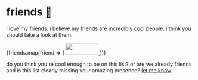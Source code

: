 
# friends 💚

i love my friends. i believe my friends are incredibly cool people. i think you should take a look at them.

<div className="badge-grid">
    {friends.map(friend => (
        <a href={friend.link} target="_blank" rel="noopener nofollow">
            <img src={`/static/img/88x31/${friend.image}`} width="88" height="31" />
        </a>
    ))}
</div>

do you think you're cool enough to be on this list? or are we already friends and is this list clearly missing your amazing presence? [let me know](/contact)!
